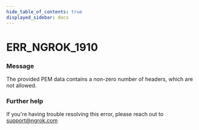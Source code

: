 ```yaml
---
hide_table_of_contents: true
displayed_sidebar: docs
---
```



# ERR_NGROK_1910

### Message
The provided PEM data contains a non-zero number of headers, which are not allowed.

<ErrorDetails error='err_ngrok_1910' />


### Further help
If you're having trouble resolving this error, please reach out to [support@ngrok.com](mailto:support@ngrok.com?subject=Help%20with%20ERR_NGROK_1910)

